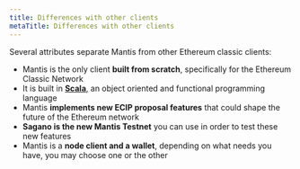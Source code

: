 ```yaml
---
title: Differences with other clients
metaTitle: Differences with other clients
---
```



Several attributes separate Mantis from other Ethereum classic clients:

  - Mantis is the only client **built from scratch**, specifically for the Ethereum Classic Network
  - It is built in [**Scala**](https://www.scala-lang.org/), an object oriented and functional programming language
  - Mantis **implements new ECIP proposal features** that could shape the future of the Ethereum network
  - **Sagano is the new Mantis Testnet** you can use in order to test these new features
  - Mantis is a **node client and a wallet**, depending on what needs you have, you may choose one or the other
